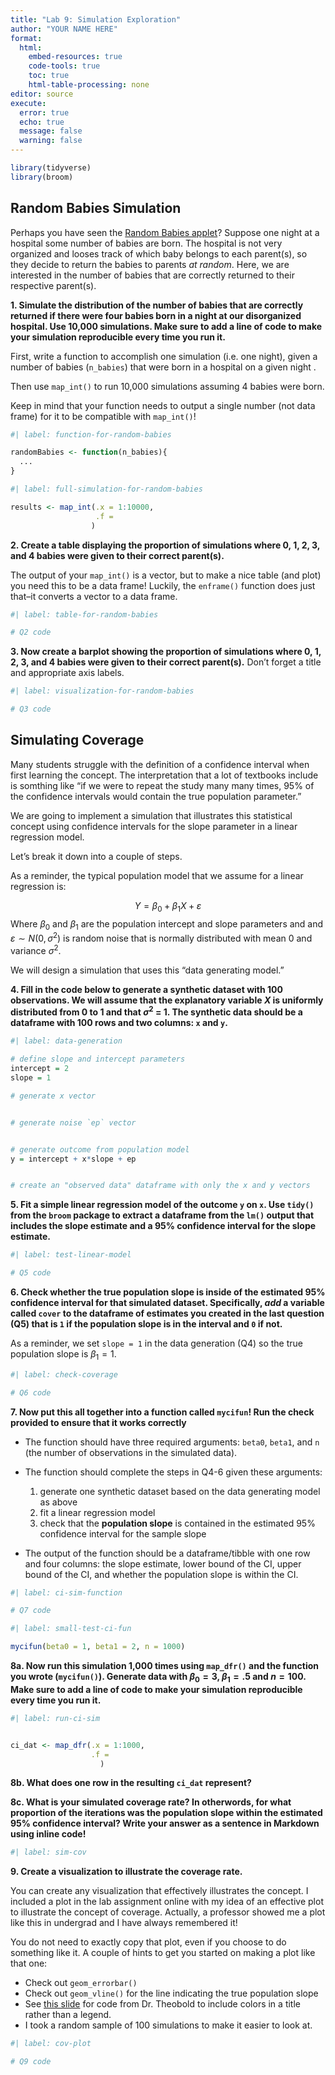 ```yaml
---
title: "Lab 9: Simulation Exploration"
author: "YOUR NAME HERE"
format: 
  html:
    embed-resources: true
    code-tools: true
    toc: true
    html-table-processing: none
editor: source
execute: 
  error: true
  echo: true
  message: false
  warning: false
---
```


```r
library(tidyverse)
library(broom)
```

## Random Babies Simulation

Perhaps you have seen the [Random Babies applet](https://www.rossmanchance.com/applets/2021/randombabies/RandomBabies.html)? 
Suppose one night at a hospital some number of babies are born. The hospital is not very
organized and looses track of which baby belongs to each parent(s), so they 
decide to return the babies to parents *at random*. Here, we are interested in the
number of babies that are correctly returned to their respective parent(s).

**1. Simulate the distribution of the number of babies that are correctly returned if there were four babies born in a night at our disorganized hospital. Use 10,000 simulations. Make sure to add a line of code to make your simulation reproducible every time you run it.**

::: callout-tip
First, write a function to accomplish one simulation (i.e. one night), given a number of babies (`n_babies`) that were born in a hospital on a given night . 

Then use `map_int()` to run 10,000 simulations assuming 4 babies were born. 

Keep in mind that your function needs to output a single number (not data frame) 
for it to be compatible with `map_int()`!
:::

```r
#| label: function-for-random-babies

randomBabies <- function(n_babies){
  ...
}
```

```r
#| label: full-simulation-for-random-babies

results <- map_int(.x = 1:10000,
                   .f = 
                  )
```

**2. Create a table displaying the proportion of simulations where 0, 1, 2, 3, and 4 babies were given to their correct parent(s).** 

::: callout-tip
The output of your `map_int()` is a vector, but to make a nice table (and plot) 
you need this to be a data frame! Luckily, the `enframe()` function does just 
that--it converts a vector to a data frame. 
:::

```r
#| label: table-for-random-babies

# Q2 code
```

**3. Now create a barplot showing the proportion of simulations where 0, 1, 2, 3, and 4 babies were given to their correct parent(s).** Don't forget a title and appropriate axis labels.


```r
#| label: visualization-for-random-babies

# Q3 code
```



## Simulating Coverage

Many students struggle with the definition of a confidence interval when first learning the concept. The interpretation that a lot of textbooks include is somthing like "if we were to repeat the study many many times, 95% of the confidence intervals would contain the true population parameter."

We are going to implement a simulation that illustrates this statistical concept using confidence intervals for the slope parameter in a linear regression model.

Let's break it down into a couple of steps.


As a reminder, the typical population model that we assume for a linear regression is:

$$Y = \beta_0 + \beta_1 X + \varepsilon$$
Where $\beta_0$ and $\beta_1$ are the population intercept and slope parameters and and $\varepsilon \sim N(0, \sigma^2)$ is random noise that is normally distributed with mean 0 and variance $\sigma^2$.


We will design a simulation that uses this "data generating model."

**4. Fill in the code below to generate a synthetic dataset with 100 observations. We will assume that the explanatory variable $X$ is uniformly distributed from 0 to 1 and that $\sigma^2$ = 1. The synthetic data should be a dataframe with 100 rows and two columns: `x` and `y`.**

```r
#| label: data-generation

# define slope and intercept parameters
intercept = 2
slope = 1

# generate x vector


# generate noise `ep` vector


# generate outcome from population model
y = intercept + x*slope + ep


# create an "observed data" dataframe with only the x and y vectors

```

**5. Fit a simple linear regression model of the outcome `y` on `x`. Use `tidy()` from the `broom` package to extract a dataframe from the `lm()` output that includes the slope estimate and a 95% confidence interval for the slope estimate.**

```r
#| label: test-linear-model

# Q5 code
```


**6. Check whether the true population slope is inside of the estimated 95% confidence interval for that simulated dataset. Specifically, *add* a variable called `cover` to the dataframe of estimates you created in the last question (Q5) that is `1` if the population slope is in the interval and `0` if not.**  

::: callout-tip
As a reminder, we set `slope = 1` in the data generation (Q4) so the true population slope is $\beta_1 = 1$.
:::

```r
#| label: check-coverage

# Q6 code
```

**7. Now put this all together into a function called `mycifun`! Run the check provided to ensure that it works correctly**

- The function should have three required arguments: `beta0`, `beta1`, and `n` (the number of observations in the simulated data). 
- The function should complete the steps in Q4-6 given these arguments:
  
  1. generate one synthetic dataset based on the data generating model as above
  2. fit a linear regression model
  3. check that the **population slope** is contained in the estimated 95% confidence interval for the sample slope
  
- The output of the function should be a dataframe/tibble with one row and four columns: the slope estimate, lower bound of the CI, upper bound of the CI, and whether the population slope is within the CI.

```r
#| label: ci-sim-function

# Q7 code
```

```r
#| label: small-test-ci-fun

mycifun(beta0 = 1, beta1 = 2, n = 1000)
```


**8a. Now run this simulation  1,000 times using `map_dfr()` and the function you wrote (`mycifun()`). Generate data with $\beta_0 = 3$, $\beta_1 = .5$ and $n = 100$. Make sure to add a line of code to make your simulation reproducible every time you run it.** 

```r
#| label: run-ci-sim


ci_dat <- map_dfr(.x = 1:1000,
                  .f = 
                    )
```

**8b. What does one row in the resulting `ci_dat` represent?**



**8c. What is your simulated coverage rate? In otherwords, for what proportion of the iterations was the population slope within the estimated 95% confidence interval? Write your answer as a sentence in Markdown using inline code!**

```r
#| label: sim-cov


```


**9. Create a visualization to illustrate the coverage rate.**

You can create any visualization that effectively illustrates the concept. I included a plot in the lab assignment online with my idea of an effective plot to illustrate the concept of coverage. Actually, a professor showed me a plot like this in undergrad and I have always remembered it! 

:::callout-tip
You do not need to exactly copy that plot, even if you choose to do something like it.  A couple of hints to get you started on making a plot like that one:

- Check out `geom_errorbar()`
- Check out `geom_vline()` for the line indicating the true population slope
- See [this slide](https://atheobold.github.io/groupworthy-data-science/slides/week-8/iteration-part-2.html#/could-you-remove-your-legend-1) for code from Dr. Theobold to include colors in a title rather than a legend.
- I took a random sample of 100 simulations to make it easier to look at.
:::

```r
#| label: cov-plot

# Q9 code
```


